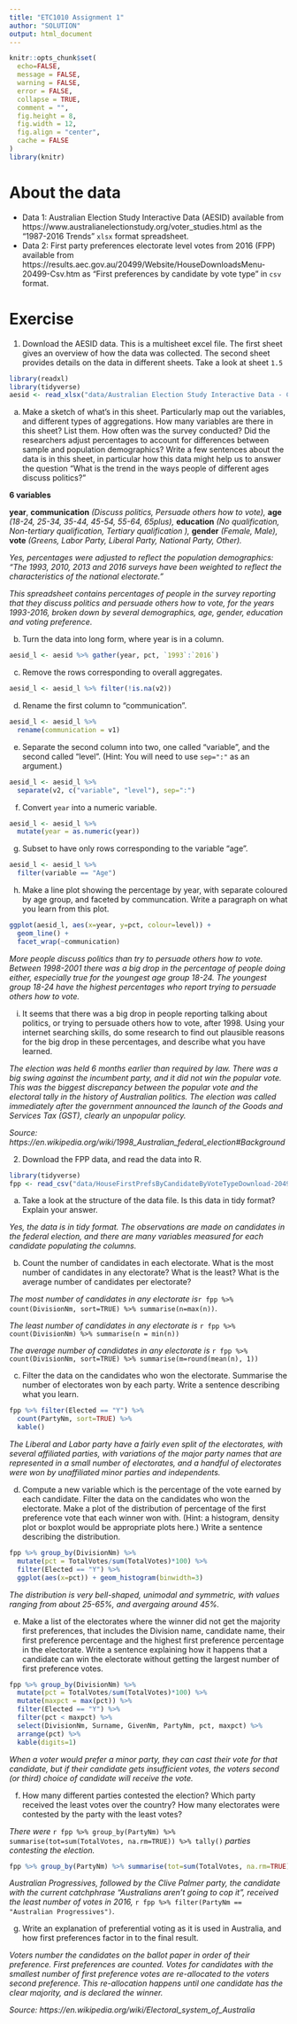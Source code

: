 ```yaml
---
title: "ETC1010 Assignment 1"
author: "SOLUTION"
output: html_document
---
```


```r
knitr::opts_chunk$set(
  echo=FALSE,
  message = FALSE,
  warning = FALSE,
  error = FALSE, 
  collapse = TRUE,
  comment = "",
  fig.height = 8,
  fig.width = 12,
  fig.align = "center",
  cache = FALSE
)
library(knitr)
```


# About the data

- Data 1: Australian Election Study Interactive Data  (AESID) available from https://www.australianelectionstudy.org/voter_studies.html as the "1987-2016 Trends" `xlsx` format spreadsheet.
- Data 2: First party preferences electorate level votes from 2016 (FPP) available from https://results.aec.gov.au/20499/Website/HouseDownloadsMenu-20499-Csv.htm as "First preferences by candidate by vote type" in `csv` format. 

# Exercise

1. Download the AESID data. This is a multisheet excel file. The first sheet gives an overview of how the data was collected. The second sheet provides details on the data in different sheets. Take a look at sheet `1.5` 

```r
library(readxl)
library(tidyverse)
aesid <- read_xlsx("data/Australian Election Study Interactive Data - Cameron and McAllister 2018.xlsx", sheet="1.5", col_names = c("v1", "v2", "1993", "1996","1998", "2001", "2004", "2007", "2010", "2013", "2016"), range="A3:K36")
```

a. Make a sketch of what's in this sheet. Particularly map out the variables, and different types of aggregations. How many variables are there in this sheet? List them. How often was the survey conducted? Did the researchers adjust percentages to account for differences between sample and  population demographics? Write a few sentences about the data is in this sheet, in particular how this data might help us to answer the question "What is the trend in the ways people of different ages discuss politics?"

**6 variables**

**year**, **communication** *(Discuss politics, Persuade others how to vote),* **age** *(18-24, 25-34, 35-44, 45-54, 55-64, 65plus),* **education** *(No qualification, Non-tertiary qualification, Tertiary qualification ),* **gender** *(Female, Male),* **vote** *(Greens, Labor Party, Liberal Party, National Party, Other).* 

*Yes, percentages were adjusted to reflect the population demographics: "The 1993, 2010, 2013 and 2016 surveys have been weighted to reflect the characteristics of the national electorate."*

*This spreadsheet contains percentages of people in the survey reporting that they discuss politics and persuade others how to vote, for the years 1993-2016, broken down by several demographics, age, gender, education and voting preference.*

b. Turn the data into long form, where year is in a column. 

```r
aesid_l <- aesid %>% gather(year, pct, `1993`:`2016`) 
```

c. Remove the rows corresponding to overall aggregates.

```r
aesid_l <- aesid_l %>% filter(!is.na(v2))
```

d. Rename the first column to "communication".

```r
aesid_l <- aesid_l %>% 
  rename(communication = v1)
```

e. Separate the second column into two, one called "variable", and the second called "level". (Hint: You will need to use `sep=":"` as an argument.)

```r
aesid_l <- aesid_l %>% 
  separate(v2, c("variable", "level"), sep=":")
```

f. Convert `year` into a numeric variable.

```r
aesid_l <- aesid_l %>% 
  mutate(year = as.numeric(year)) 
```

g. Subset to have only rows corresponding to the variable "age".

```r
aesid_l <- aesid_l %>% 
  filter(variable == "Age")
```

h. Make a line plot showing the percentage by year, with separate coloured by age group, and faceted by communcation. Write a paragraph on what you learn from this plot. 

```r
ggplot(aesid_l, aes(x=year, y=pct, colour=level)) + 
  geom_line() + 
  facet_wrap(~communication)
```

*More people discuss politics than try to persuade others how to vote. Between 1998-2001 there was a big drop in the percentage of people doing either, especially true for the youngest age group 18-24. The youngest group 18-24 have the highest percentages who report trying to persuade others how to vote.*

i. It seems that there was a big drop in people reporting talking about politics, or trying to persuade others how to vote, after 1998. Using your internet searching skills, do some research to find out plausible reasons for the big drop in these percentages, and describe what you have learned.

*The election was held 6 months earlier than required by law. There was a big swing against the incumbent party, and it did not win the popular vote. This was the biggest discrepancy between the popular vote and the electoral tally in the history of Australian politics. The election was called immediately after the government announced the launch of the Goods and Services Tax (GST), clearly an unpopular policy.*

*Source: https://en.wikipedia.org/wiki/1998_Australian_federal_election#Background*

2. Download the FPP data, and read the data into R.

```r
library(tidyverse)
fpp <- read_csv("data/HouseFirstPrefsByCandidateByVoteTypeDownload-20499.csv", skip=1)
```

a. Take a look at the structure of the data file. Is this data in tidy format? Explain your answer.

*Yes, the data is in tidy format. The observations are made on candidates in the federal election, and there are many variables measured for each candidate populating the columns.*

b. Count the number of candidates in each electorate. What is the most number of candidates in any electorate? What is the least? What is the average number of candidates per electorate?

*The most number of candidates in any electorate is*`r fpp %>% count(DivisionNm, sort=TRUE) %>% summarise(n=max(n))`.

*The least number of candidates in any electorate is* `r fpp %>% count(DivisionNm) %>% summarise(n = min(n))`

*The average number of candidates in any electorate is* `r fpp %>% count(DivisionNm, sort=TRUE) %>% summarise(m=round(mean(n), 1))`


c. Filter the data on the candidates who won the electorate. Summarise the number of electorates won by each party. Write a sentence describing what you learn.

```r
fpp %>% filter(Elected == "Y") %>% 
  count(PartyNm, sort=TRUE) %>%
  kable()
```

*The Liberal and Labor party have a fairly even split of the electorates, with several affiliated parties, with variations of the major party names that are represented in a small number of electorates, and a handful of electorates were won by unaffiliated minor parties and independents.* 

d. Compute a new variable which is the percentage of the vote earned by each candidate. Filter the data on the candidates who won the electorate.  Make a plot of the distribution of percentage of the first preference vote that each winner won with. (Hint: a histogram, density plot or boxplot would be appropriate plots here.)  Write a sentence describing the distribution.

```r
fpp %>% group_by(DivisionNm) %>% 
  mutate(pct = TotalVotes/sum(TotalVotes)*100) %>% 
  filter(Elected == "Y") %>% 
  ggplot(aes(x=pct)) + geom_histogram(binwidth=3)
```

*The distribution is very bell-shaped, unimodal and symmetric, with values ranging from about 25-65%, and avergaing around 45%.*

e. Make a list of the electorates where the winner did not get the majority first preferences, that includes the Division name, candidate name, their first preference percentage and the highest first preference percentage in the electorate. Write a sentence explaining how it happens that a candidate can win the electorate without getting the largest number of first preference votes. 

```r
fpp %>% group_by(DivisionNm) %>% 
  mutate(pct = TotalVotes/sum(TotalVotes)*100) %>% 
  mutate(maxpct = max(pct)) %>%
  filter(Elected == "Y") %>% 
  filter(pct < maxpct) %>% 
  select(DivisionNm, Surname, GivenNm, PartyNm, pct, maxpct) %>%
  arrange(pct) %>%
  kable(digits=1)
```

*When a voter would prefer a minor party, they can cast their vote for that candidate, but if their candidate gets insufficient votes, the voters second (or third) choice of candidate will receive the vote.*

f. How many different parties contested the election? Which party received the least votes over the country? How many electorates were contested by the party with the least votes?

*There were* `r fpp %>% group_by(PartyNm) %>% summarise(tot=sum(TotalVotes, na.rm=TRUE)) %>% tally()` *parties contesting the election.*

```r
fpp %>% group_by(PartyNm) %>% summarise(tot=sum(TotalVotes, na.rm=TRUE)) %>% arrange(tot)
```

*Australian Progressives, followed by the Clive Palmer party, the candidate with the current catchphrase "Australians aren't going to cop it", received the least number of votes in 2016, * `r fpp %>% filter(PartyNm == "Australian Progressives")`.

g. Write an explanation of preferential voting as it is used in Australia, and how first preferences factor in to the final result. 

*Voters number the candidates on the ballot paper in order of their preference. First preferences are counted. Votes for candidates with the smallest number of first preference votes are re-allocated to the voters second preference. This re-allocation happens until one candidate has the clear majority, and is declared the winner.*

*Source: https://en.wikipedia.org/wiki/Electoral_system_of_Australia*